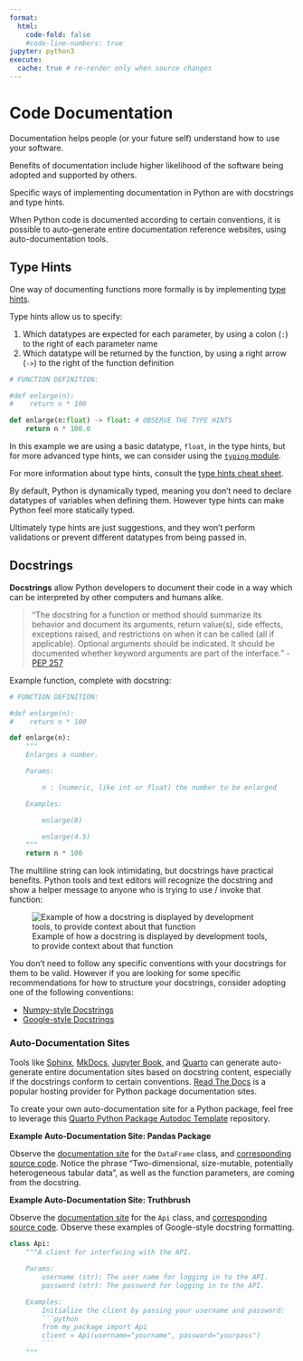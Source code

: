```yaml
---
format:
  html:
    code-fold: false
    #code-line-numbers: true
jupyter: python3
execute:
  cache: true # re-render only when source changes
---
```



# Code Documentation

Documentation helps people (or your future self) understand how to use your software.

Benefits of documentation include higher likelihood of the software being adopted and supported by others.

Specific ways of implementing documentation in Python are with docstrings and type hints.

When Python code is documented according to certain conventions, it is possible to auto-generate entire documentation reference websites, using auto-documentation tools.

## Type Hints

One way of documenting functions more formally is by implementing [type hints](https://docs.python.org/3/library/typing.html).

Type hints allow us to specify:

  1. Which datatypes are expected for each parameter, by using a colon (`:`) to the right of each parameter name
  2. Which datatype will be returned by the function, by using a right arrow (`->`) to the right of the function definition


```python

# FUNCTION DEFINITION:

#def enlarge(n):
#    return n * 100

def enlarge(n:float) -> float: # OBSERVE THE TYPE HINTS
    return n * 100.0

```

In this example we are using a basic datatype, `float`, in the type hints, but for more advanced type hints, we can consider using the [`typing` module](https://docs.python.org/3/library/typing.html).

For more information about type hints, consult the [type hints cheat sheet](https://mypy.readthedocs.io/en/stable/cheat_sheet_py3.html).

By default, Python is dynamically typed, meaning you don't need to declare datatypes of variables when defining them. However type hints can make Python feel more statically typed.

Ultimately type hints are just suggestions, and they won't perform validations or prevent different datatypes from being passed in.


## Docstrings

**Docstrings** allow Python developers to document their code in a way which can be interpreted by other computers and humans alike.

> "The docstring for a function or method should summarize its behavior and document its arguments, return value(s), side effects, exceptions raised, and restrictions on when it can be called (all if applicable). Optional arguments should be indicated. It should be documented whether keyword arguments are part of the interface." - [PEP 257](https://www.python.org/dev/peps/pep-0257/)


Example function, complete with docstring:

```py
# FUNCTION DEFINITION:

#def enlarge(n):
#    return n * 100

def enlarge(n):
    """
    Enlarges a number.

    Params:

        n : (numeric, like int or float) the number to be enlarged

    Examples:

        enlarge(8)

        enlarge(4.5)
    """
    return n * 100
```

The multiline string can look intimidating, but docstrings have practical benefits. Python tools and text editors will recognize the docstring and show a helper message to anyone who is trying to use / invoke that function:

![Example of how a docstring is displayed by development tools, to provide context about that function](./../images/function-docs.png){.img-fluid style="max-height:350;"}


You don't need to follow any specific conventions with your docstrings for them to be valid. However if you are looking for some specific recommendations for how to structure your docstrings, consider adopting one of the following conventions:

  + [Numpy-style Docstrings](https://numpydoc.readthedocs.io/en/latest/format.html)
  + [Google-style Docstrings](https://google.github.io/styleguide/pyguide.html#38-comments-and-docstrings)

### Auto-Documentation Sites

Tools like [Sphinx](https://www.sphinx-doc.org/en/master/), [MkDocs](https://www.mkdocs.org/), [Jupyter Book](https://jupyterbook.org/en/stable/intro.html), and [Quarto](https://quarto.org/) can generate auto-generate entire documentation sites based on docstring content, especially if the docstrings conform to certain conventions. [Read The Docs](https://about.readthedocs.com/) is a popular hosting provider for Python package documentation sites.

To create your own auto-documentation site for a Python package, feel free to leverage this [Quarto Python Package Autodoc Template](https://github.com/s2t2/quarto-python-autodoc-template) repository.

**Example Auto-Documentation Site: Pandas Package**

Observe the [documentation site](https://pandas.pydata.org/docs/reference/api/pandas.DataFrame.html) for the `DataFrame` class, and [corresponding source code](https://github.com/pandas-dev/pandas/blob/80b685027108245086b78dbd9a176b096c92570a/pandas/core/frame.py#L505). Notice the phrase "Two-dimensional, size-mutable, potentially heterogeneous tabular data", as well as the function parameters, are coming from the docstring.



**Example Auto-Documentation Site: Truthbrush**

Observe the [documentation site](https://s2t2.github.io/truthbrush/reference/api.Api.html) for the `Api` class, and [corresponding source code](https://github.com/s2t2/truthbrush/pull/4/files#diff-b8a4f09258d1b070faf6806097b4e7047930f99777e63d753dc1b03e7eae31a4). Observe these examples of Google-style  docstring formatting.

```python
class Api:
    """A client for interfacing with the API.

    Params:
        username (str): The user name for logging in to the API.
        password (str): The password for logging in to the API.

    Examples:
        Initialize the client by passing your username and password:
        ```python
        from my_package import Api
        client = Api(username="yourname", password="yourpass")
        ```
    """
```
